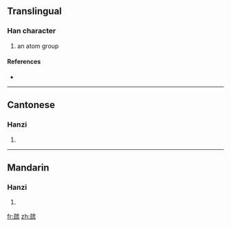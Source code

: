 {{also|巰}}
==Translingual==

===Han character===
{{Han char|rn=48|rad=工|as=09|sn=12|four=|canj=弓一卜戈山 (NMYIU), X弓一卜戈 (XNMYI)}}

# an atom group

====References====
* {{Han ref|kx=0326.051|hdz=10414.030|uh=5DEF|ud=24047}}

----

==Cantonese==

===Hanzi===
{{yue-hanzi|jyut=|y=kau4|tra=巰}}

# {{defn|Cantonese|sort=工09}}

----

==Mandarin==

===Hanzi===
{{cmn-hanzi|tra=巰|pin=[[qiú]] ([[qiu2]])|wg=ch'iu<sup>2</sup>}}

# {{defn|Mandarin|sort=工09}}

[[fr:巯]]
[[zh:巯]]
